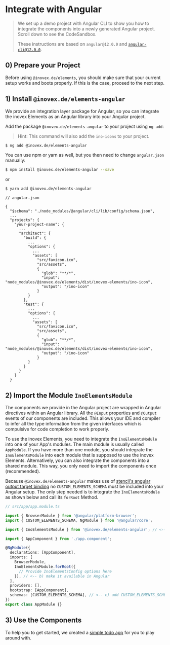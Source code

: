 
<Meta title="Docs/Framework Integration/Angular" />


# Integrate with Angular

> We set up a demo project with Angular CLI to show you how to integrate the components into a newly generated Angular project.
> Scroll down to see the CodeSandbox.
>
> These instructions are based on `angular@12.0.0` and [`angular-cli@12.0.0`](https://cli.angular.io/).

## 0) Prepare your Project

Before using `@inovex.de/elements`, you should make sure that your current setup works and boots properly.
If this is the case, proceed to the next step.

## 1) Install `@inovex.de/elements-angular`

We provide an integration layer package for Angular, so you can integrate the inovex Elements as an Angular library into your Angular project.

Add the package `@inovex.de/elements-angular` to your project using `ng add`:

> Hint: This command will also add the `ino-icons` to your project.

```sh
$ ng add @inovex.de/elements-angular
```

You can use npm or yarn as well, but you then need to change `angular.json` manually:

```sh
$ npm install @inovex.de/elements-angular --save
```

or

```sh
$ yarn add @inovex.de/elements-angular
```

```
// angular.json

{
  "$schema": "./node_modules/@angular/cli/lib/config/schema.json",
  ...
  "projects": {
    "your-project-name": {
      ...
      "architect": {
        "build": {
          ...
          "options": {
            ...
            "assets": [
              "src/favicon.ico",
              "src/assets",
              {
                "glob": "**/*",
                "input": "node_modules/@inovex.de/elements/dist/inovex-elements/ino-icon",
                "output": "/ino-icon"
              }
          }
        },
        "test": {
          ...
          "options": {
            ...
            "assets": [
              "src/favicon.ico",
              "src/assets",
              {
                "glob": "**/*",
                "input": "node_modules/@inovex.de/elements/dist/inovex-elements/ino-icon",
                "output": "/ino-icon"
              }
          }
        }
      }
    }
  }
```

## 2) Import the Module `InoElementsModule`

The components we provide in the Angular project are wrapped in Angular directives within an Angular library.
All the `@Input` properties and `@Output` events of our components are included.
This allows your IDE and compiler to infer all the type information from the given interfaces which is compulsive for code completion to work properly.

To use the inovex Elements, you need to integrate the `InoElementsModule` into one of your App's modules.
The main module is usually called `AppModule`.
If you have more than one module, you should integrate the `InoElementsModule` into each module that is supposed to use the inovex Elements.
Alternatively, you can also integrate the components into a shared module.
This way, you only need to import the components once (recommended).

Because `@inovex.de/elements-angular` makes use of [stencil's angular output target binding](https://stenciljs.com/docs/angular#bindings) no `CUSTOM_ELEMENTS_SCHEMA` must be included into your Angular setup.
The only step needed is to integrate the `InoElementsModule` as shown below and call its `forRoot` Method.

```typescript
// src/app/app.module.ts

import { BrowserModule } from '@angular/platform-browser';
import { CUSTOM_ELEMENTS_SCHEMA, NgModule } from '@angular/core';

import { InoElementsModule } from '@inovex.de/elements-angular'; // <-- a) import our package

import { AppComponent } from './app.component';

@NgModule({
  declarations: [AppComponent],
  imports: [
    BrowserModule,
    InoElementsModule.forRoot({
      // Provide InoElementsConfig options here
    }), // <-- b) make it available in Angular
  ],
  providers: [],
  bootstrap: [AppComponent],
  schemas: [CUSTOM_ELEMENTS_SCHEMA], // <-- c) add CUSTOM_ELEMENTS_SCHEMA
})
export class AppModule {}
```

## 3) Use the Components

To help you to get started, we created a [simple todo app](https://codesandbox.io/s/github/inovex/elements-example-angular) for you to play around with.
